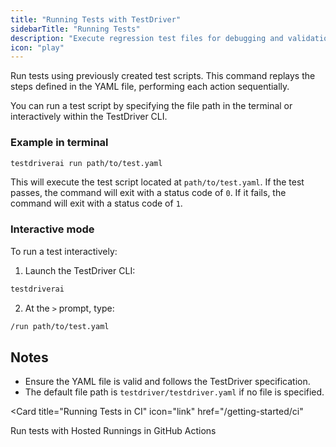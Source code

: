 ```yaml
---
title: "Running Tests with TestDriver"
sidebarTitle: "Running Tests"
description: "Execute regression test files for debugging and validation."
icon: "play"
---
```


Run tests using previously created test scripts. This command replays the steps defined in the YAML file, performing each action sequentially.

You can run a test script by specifying the file path in the terminal or interactively within the TestDriver CLI.

### Example in terminal

```bash
testdriverai run path/to/test.yaml
```

This will execute the test script located at `path/to/test.yaml`. If the test passes, the command will exit with a status code of `0`. If it fails, the command will exit with a status code of `1`.

### Interactive mode

To run a test interactively:

1. Launch the TestDriver CLI:
  ```bash
  testdriverai
  ```
2. At the `>` prompt, type:
  ```bash
  /run path/to/test.yaml
  ```

## Notes

- Ensure the YAML file is valid and follows the TestDriver specification.
- The default file path is `testdriver/testdriver.yaml` if no file is specified.

<Card
  title="Running Tests in CI"
  icon="link"
  href="/getting-started/ci"
>
  Run tests with Hosted Runnings in GitHub Actions
</Card>
